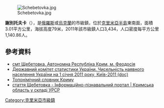 {{No footnotes|time=2015-09-16T15:26:07+00:00}}
[[Image:Schebetovka.jpg|thumb]]

'''謝別托夫卡'''（{{lang-ru|Щебетовка}}），是[[俄羅斯|俄羅斯]]或[[烏克蘭|烏克蘭]]的市級鎮，位於[[克里米亞半島|克里米亞半島]]東南面，面積3.01平方公里，海拔高度79米，2011年該市級鎮人口3,434，人口密度每平方公里1,140.86人。

==參考資料==
*[http://gska2.rada.gov.ua/pls/z7502/A005?rdat1=21.02.2009&rf7571=1271 смт Щебетовка. Автономна Республіка Крим, м. Феодосія]{{dead link|date=2018年4月 |bot=InternetArchiveBot |fix-attempted=yes }}
*[https://web.archive.org/web/20121010205321/http://stat6.stat.lviv.ua/PXWEB2007/ukr/publ/2011/chnas.zip Державний комітет статистики України. Чисельність наявного населення України на 1 січня 2011 року, Київ-2011 (doc)]
* [https://web.archive.org/web/20090711173034/http://www.kimmeria.com/portal/toponimika18.htm Топонімічний словник Криму]
* [http://imsu-krym.com/mista-i-sela-krymskoi-oblasti/feodosija/shhebetovka.html стаття Щебетовка - Інформаційно-пізнавальний портал | Кримська область у складі УРСР]{{Wayback|url=http://imsu-krym.com/mista-i-sela-krymskoi-oblasti/feodosija/shhebetovka.html |date=20150816015212 }}

{{coord|44|56|20|N|35|09|28|E|scale:30000|display=title}}

{{DEFAULTSORT:Щебетовка}}
[[Category:克里米亞市級鎮|Category:克里米亞市級鎮]]


{{Crimea-geo-stub}}